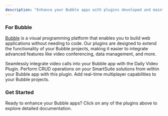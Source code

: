 ```yaml
---
description: "Enhance your Bubble apps with plugins developed and maintained by Lunch Pail Labs."
---
```


### For Bubble

[Bubble](https://bubble.io) is a visual programming platform that enables you to build web applications without needing to code. Our plugins are designed to extend the functionality of your Bubble projects, making it easier to integrate advanced features like video conferencing, data management, and more.

<CardGroup cols={2}>
  <Card
    title="Daily Video Plugin"
    icon="video"
    href="/bubble/daily/getting-started"
  >
    Seamlessly integrate video calls into your Bubble app with the Daily Video
    Plugin.
  </Card>
  <Card
    title="SmartSuite Plugin"
    icon="brain"
    href="/bubble/smartsuite/getting-started"
  >
    Perform CRUD operations on your SmartSuite solutions from within your Bubble
    app with this plugin.
  </Card>
  <Card
    title="Liveblocks Plugin"
    icon="gamepad"
    href="/bubble/liveblocks/getting-started"
  >
Add real-time multiplayer capabilities to your Bubble projects.
  </Card>
</CardGroup>

### Get Started

Ready to enhance your Bubble apps? Click on any of the plugins above to explore detailed documentation.
